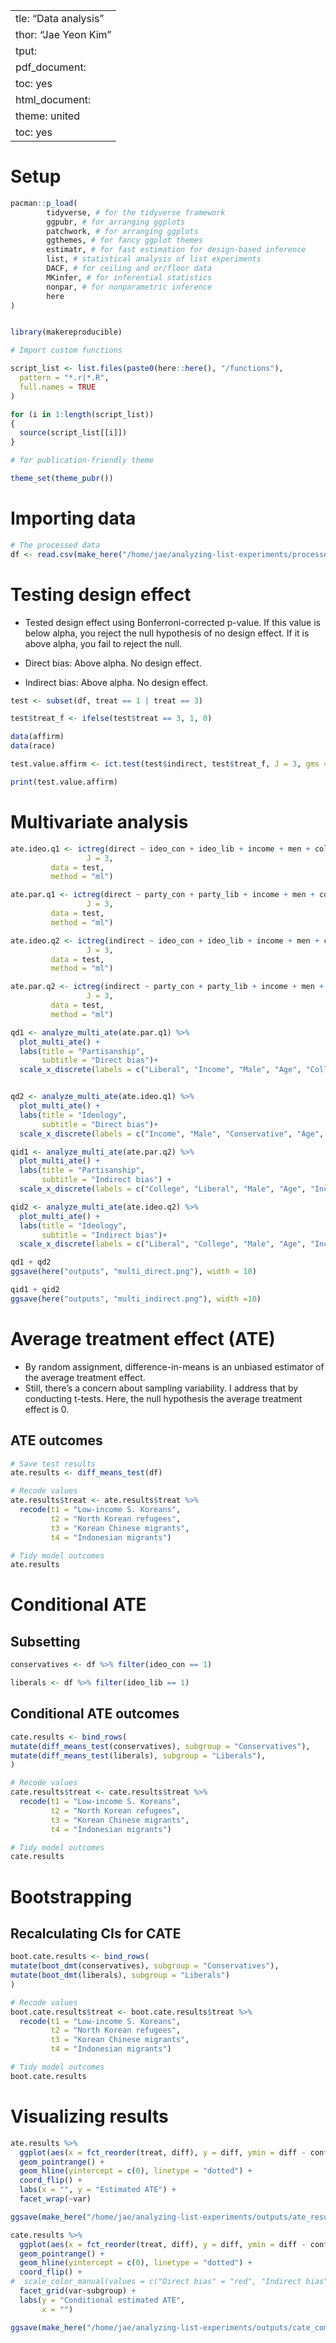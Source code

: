  ---
title: "Data analysis"
author: "Jae Yeon Kim"
output:
  pdf_document:
    toc: yes
  html_document:
    theme: united
    toc: yes
---

# Setup 

```r

pacman::p_load(
        tidyverse, # for the tidyverse framework
        ggpubr, # for arranging ggplots   
        patchwork, # for arranging ggplots
        ggthemes, # for fancy ggplot themes
        estimatr, # for fast estimation for design-based inference
        list, # statistical analysis of list experiments
        DACF, # for ceiling and or/floor data 
        MKinfer, # for inferential statistics
        nonpar, # for nonparametric inference
        here
)


library(makereproducible)

# Import custom functions

script_list <- list.files(paste0(here::here(), "/functions"),
  pattern = "*.r|*.R",
  full.names = TRUE
)

for (i in 1:length(script_list))
{
  source(script_list[[i]])
}

# for publication-friendly theme

theme_set(theme_pubr())
```

# Importing data

```r

# The processed data 
df <- read.csv(make_here("/home/jae/analyzing-list-experiments/processed_data/processed_survey.csv"))

```
  
# Testing design effect 

- Tested design effect using Bonferroni-corrected p-value. If this value is below alpha, you reject the null hypothesis of no design effect. If it is above alpha, you fail to reject the null.

- Direct bias: Above alpha. No design effect.
- Indirect bias: Above alpha. No design effect.

```r

test <- subset(df, treat == 1 | treat == 3)

test$treat_f <- ifelse(test$treat == 3, 1, 0)

data(affirm)
data(race)

test.value.affirm <- ict.test(test$indirect, test$treat_f, J = 3, gms = TRUE)

print(test.value.affirm)

```
# Multivariate analysis 

```r

ate.ideo.q1 <- ictreg(direct ~ ideo_con + ideo_lib + income + men + college + age, treat = "treat_f", 
                 J = 3, 
         data = test, 
         method = "ml")

ate.par.q1 <- ictreg(direct ~ party_con + party_lib + income + men + college + age, treat = "treat_f", 
                 J = 3, 
         data = test, 
         method = "ml")

ate.ideo.q2 <- ictreg(indirect ~ ideo_con + ideo_lib + income + men + college + age, treat = "treat_f", 
                 J = 3, 
         data = test, 
         method = "ml")

ate.par.q2 <- ictreg(indirect ~ party_con + party_lib + income + men + college + age, treat = "treat_f", 
                 J = 3, 
         data = test, 
         method = "ml") 

qd1 <- analyze_multi_ate(ate.par.q1) %>%
  plot_multi_ate() +
  labs(title = "Partisanship", 
       subtitle = "Direct bias")+
  scale_x_discrete(labels = c("Liberal", "Income", "Male", "Age", "College", "Conservative"))


qd2 <- analyze_multi_ate(ate.ideo.q1) %>%
  plot_multi_ate() +
  labs(title = "Ideology", 
       subtitle = "Direct bias")+
  scale_x_discrete(labels = c("Income", "Male", "Conservative", "Age", "Liberal", "College"))

qid1 <- analyze_multi_ate(ate.par.q2) %>%
  plot_multi_ate() +
  labs(title = "Partisanship", 
       subtitle = "Indirect bias") +
  scale_x_discrete(labels = c("College", "Liberal", "Male", "Age", "Income", "Conservative"))

qid2 <- analyze_multi_ate(ate.ideo.q2) %>%
  plot_multi_ate() +
  labs(title = "Ideology", 
       subtitle = "Indirect bias")+
  scale_x_discrete(labels = c("Liberal", "College", "Male", "Age", "Income", "Conservative"))

qd1 + qd2 
ggsave(here("outputs", "multi_direct.png"), width = 10)

qid1 + qid2
ggsave(here("outputs", "multi_indirect.png"), width =10)

```
# Average treatment effect (ATE)

- By random assignment, difference-in-means is an unbiased estimator of the average treatment effect.
- Still, there's a concern about sampling variability. I address that by conducting t-tests. Here, the null hypothesis the average treatment effect is 0.

## ATE outcomes

```r

# Save test results
ate.results <- diff_means_test(df) 

# Recode values 
ate.results$treat <- ate.results$treat %>%
  recode(t1 = "Low-income S. Koreans",
         t2 = "North Korean refugees",
         t3 = "Korean Chinese migrants",
         t4 = "Indonesian migrants")

# Tidy model outcomes 
ate.results

```

# Conditional ATE

## Subsetting

```r

conservatives <- df %>% filter(ideo_con == 1)

liberals <- df %>% filter(ideo_lib == 1)

```

## Conditional ATE outcomes

```r

cate.results <- bind_rows(
mutate(diff_means_test(conservatives), subgroup = "Conservatives"),
mutate(diff_means_test(liberals), subgroup = "Liberals"),
)

# Recode values 
cate.results$treat <- cate.results$treat %>%
  recode(t1 = "Low-income S. Koreans",
         t2 = "North Korean refugees",
         t3 = "Korean Chinese migrants",
         t4 = "Indonesian migrants")

# Tidy model outcomes 
cate.results

```

# Bootstrapping  

## Recalculating CIs for CATE

```r

boot.cate.results <- bind_rows(
mutate(boot_dmt(conservatives), subgroup = "Conservatives"),
mutate(boot_dmt(liberals), subgroup = "Liberals")
)

# Recode values 
boot.cate.results$treat <- boot.cate.results$treat %>%
  recode(t1 = "Low-income S. Koreans",
         t2 = "North Korean refugees",
         t3 = "Korean Chinese migrants",
         t4 = "Indonesian migrants")

# Tidy model outcomes 
boot.cate.results

```

# Visualizing results 

```r

ate.results %>%
  ggplot(aes(x = fct_reorder(treat, diff), y = diff, ymin = diff - conf, ymax = diff + conf)) +
  geom_pointrange() +
  geom_hline(yintercept = c(0), linetype = "dotted") +
  coord_flip() + 
  labs(x = "", y = "Estimated ATE") +
  facet_wrap(~var)

ggsave(make_here("/home/jae/analyzing-list-experiments/outputs/ate_results_plot.png"))

````

```r
cate.results %>%
  ggplot(aes(x = fct_reorder(treat, diff), y = diff, ymin = diff - conf, ymax = diff + conf)) +
  geom_pointrange() +
  geom_hline(yintercept = c(0), linetype = "dotted") +
  coord_flip() +
#  scale_color_manual(values = c("Direct bias" = "red", "Indirect bias" = "blue")) +
  facet_grid(var~subgroup) +
  labs(y = "Conditional estimated ATE",
       x = "") 

ggsave(make_here("/home/jae/analyzing-list-experiments/outputs/cate_comparison_plot.png"))
```